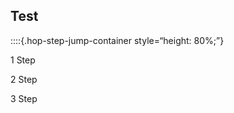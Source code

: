 ## Test

::::{.hop-step-jump-container style="height: 80%;"}

:::{.step .step-1}


:::{.step-number}
1 Step
:::

:::{.step-title}

<!-- acticity tile 1 -->

:::

:::{.step-description}

<!-- acticity description-->

:::

:::{.info-card}

:::{.info-label}
<!-- acticity label 目的-->
:::
:::{.info-content}
<!-- acticity content -->
:::

:::{.info-label}
<!-- acticity label 成果物-->
:::
:::{.info-content}
<!-- acticity content -->
:::
:::

:::

:::{.step .step-2}

:::{.step-number}
2 Step
:::

:::{.step-title}

<!-- acticity tile 1 -->

:::

:::{.step-description}

<!-- acticity description-->

:::

:::{.info-card}

:::{.info-label}
<!-- acticity label 目的-->
:::
:::{.info-content}
<!-- acticity content -->
:::

:::{.info-label}
<!-- acticity label 成果物-->
:::
:::{.info-content}
<!-- acticity content -->
:::
:::


:::

:::{.step .step-3}

:::{.step-number}
3 Step
:::

:::{.step-title}

<!-- acticity tile 1 -->

:::

:::{.step-description}

<!-- acticity description-->

:::

:::{.info-card}

:::{.info-label}
<!-- acticity label 目的-->
:::
:::{.info-content}
<!-- acticity content -->
:::

:::{.info-label}
<!-- acticity label 成果物-->
:::
:::{.info-content}
<!-- acticity content -->
:::
:::




::::
